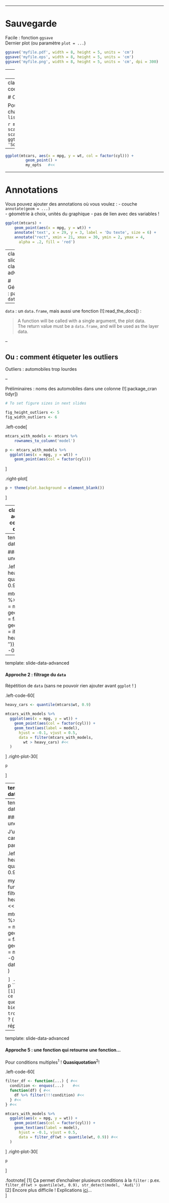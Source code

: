 
---

# Sauvegarde

Facile : fonction `ggsave`   
Dernier plot (ou paramètre `plot = ...`)

```r
ggsave('myfile.pdf', width = 8, height = 5, units = 'cm')
ggsave('myfile.eps', width = 8, height = 5, units = 'cm')
ggsave('myfile.png', width = 8, height = 5, units = 'cm', dpi = 300)
```

--
class: slide-class-advanced

Cairo PDF (en cas de polices de caractères personnalisées) :

```r
ggsave('myfile.pdf', device = cairo_pdf)
```

---
class: slide-class-advanced small-code

# Composition d'éléments

Pour éviter de répéter des éléments chaque fois :   
- objet `ggplot` + objet `list`

```r
my_opts <- list(
  scale_x_log10(), 
  scale_color_discrete('Cylindres'),
  ggtitle('Mon titre', subtitle = 'Sous-titre')
)
```

--

```r
ggplot(mtcars, aes(x = mpg, y = wt, col = factor(cyl))) + 
         geom_point() +
         my_opts   #<<
```


---

# Annotations

Vous pouvez ajouter des annotations où vous voulez : 
- couche `annotate(geom = ...)`   
- géométrie à choix, unités du graphique
- pas de lien avec des variables !

```r
ggplot(mtcars) + 
    geom_point(aes(x = mpg, y = wt)) +
    annotate('text', x = 29, y = 3, label = 'Du texte', size = 6) +
    annotate("rect", xmin = 21, xmax = 30, ymin = 2, ymax = 4,
      alpha = .2, fill = 'red')
```


---
class: slide-class-advanced

# Géométries : paramètre `data`

--

`data` : un `data.frame`, mais aussi une fonction (![:read_the_docs]) :

>    A function will be called with a single argument, the plot data.   
>    The return value must be a `data.frame`, and will be used as the layer data.

--

## Ou : comment étiqueter les outliers

Outliers : automobiles trop lourdes

--

Préliminaires : noms des automobiles dans une colonne (![:package_cran tidyr])

```r
# To set figure sizes in next slides

fig_height_outliers <- 5
fig_width_outliers <- 6
```

.left-code[
```r
mtcars_with_models <- mtcars %>% 
    rownames_to_column('model')

p <- mtcars_with_models %>% 
  ggplot(aes(x = mpg, y = wt)) +
    geom_point(aes(col = factor(cyl)))
```
]

.right-plot[
```r
p + theme(plot.background = element_blank())
```
]



---
class: slide-class-advanced small-code
name: slide-data-advanced

## Ou : comment étiqueter les outliers

---
template: slide-data-advanced

#### Approche 1 : une étiquette vide
<br/>

.left-code-60[
```r
heavy_cars <- quantile(mtcars$wt, 0.9)

mtcars_with_models %>% 
  ggplot(aes(x = mpg, y = wt)) +
    geom_point(aes(col = factor(cyl))) +
    geom_text(aes(label = 
        ifelse(wt > heavy_cars, model, '')), #<<
      hjust = -0.1, vjust = 0.5)
```
]
.right-plot-30[
```r
p
```
]

---
template: slide-data-advanced

#### Approche 2 : filtrage du `data`

Répétition de `data` (sans ne pouvoir rien ajouter avant `ggplot` ! )

.left-code-60[
```r
heavy_cars <- quantile(mtcars$wt, 0.9)

mtcars_with_models %>% 
  ggplot(aes(x = mpg, y = wt)) +
    geom_point(aes(col = factor(cyl))) +
    geom_text(aes(label = model),
      hjust = -0.1, vjust = 0.5,
      data = filter(mtcars_with_models, 
        wt > heavy_cars) #<<
  )
```
]
.right-plot-30[
```r
p
```
]

---
template: slide-data-advanced

#### Approche 3 : pipe

Dans une pipe, `.` indique le premier argument (le résultat avant `ggplot`).<sup>1</sup>

.left-code-60[
```r
heavy_cars <- quantile(mtcars$wt, 0.9)

mtcars_with_models %>% 
  ggplot(aes(x = mpg, y = wt)) +
    geom_point(aes(col = factor(cyl))) +
    geom_text(aes(label = model),
      hjust = -0.1, vjust = 0.5,
      data = . %>% filter(wt > heavy_cars) #<<
  )

```
]
.right-plot-30[
```r
p
```
]

.footnote[
[1] Mon approche préférée !
]

---
template: slide-data-advanced

#### Approche 4 : une fonction

J'utilise la caractéristique du paramètre ! <sup>1</sup>

.left-code-60[
```r
heavy_cars <- quantile(mtcars$wt, 0.9)

my_filter <- function(x) {   #<< 
  filter(x, wt > heavy_cars)     #<<
}   #<<

mtcars_with_models %>% 
  ggplot(aes(x = mpg, y = wt)) +
    geom_point(aes(col = factor(cyl))) +
    geom_text(aes(label = model),
      hjust = -0.1, vjust = 0.5,
      data = my_filter #<<
  )

```
]
.right-plot-30[
```r
p
```
]
.footnote[
[1] Pourquoi est-ce que `my_filter` arrive à bien trouver `heavy_cars` ? ( difficile ! )   
    La réponse est [ici](https://adv-r.hadley.nz/functions.html)...
]


---
template: slide-data-advanced

#### Approche 5 : une fonction qui retourne une fonction...

Pour conditions multiples<sup>1</sup> ! **Quasiquotation**<sup>2</sup>!

.left-code-60[
```r
filter_df <- function(...) { #<<
  condition <- enquos(...)    #<<
  function(df) { #<<
    df %>% filter(!!!condition) #<<
  } #<<
} #<<

mtcars_with_models %>% 
  ggplot(aes(x = mpg, y = wt)) +
    geom_point(aes(col = factor(cyl))) +
    geom_text(aes(label = model),
      hjust = -0.1, vjust = 0.5,
      data = filter_df(wt > quantile(wt, 0.9)) #<<
  )

```
]
.right-plot-30[
```r
p
```
]

.footnote[
[1] Ça permet d'enchaîner plusieurs conditions à la `filter` : p.ex.   
    `filter_df(wt > quantile(wt, 0.9), str_detect(model, 'Audi'))`    
[2] Encore plus difficile ! Explications [ici](https://adv-r.hadley.nz/quasiquotation.html)...   
]
